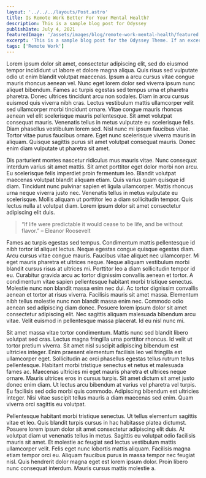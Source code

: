 ```yaml
---
layout: '../../../layouts/Post.astro'
title: Is Remote Work Better For Your Mental Health?
description: This is a sample blog post for Odyssey
publishDate: July 4, 2021
featuredImage: '/assets/images/blog/remote-work-mental-health/featured.jpg'
excerpt: 'This is a sample blog post for the Odyssey Theme. If an excerpt is provided it will appear in the preview.'
tags: ['Remote Work']
---
```



Lorem ipsum dolor sit amet, consectetur adipiscing elit, sed do eiusmod tempor incididunt ut labore et dolore magna aliqua. Quis risus sed vulputate odio ut enim blandit volutpat maecenas. Ipsum a arcu cursus vitae congue mauris rhoncus aenean vel. Nunc eget lorem dolor sed viverra ipsum nunc aliquet bibendum. Fames ac turpis egestas sed tempus urna et pharetra pharetra. Donec ultrices tincidunt arcu non sodales. Diam in arcu cursus euismod quis viverra nibh cras. Lectus vestibulum mattis ullamcorper velit sed ullamcorper morbi tincidunt ornare. Vitae congue mauris rhoncus aenean vel elit scelerisque mauris pellentesque. Sit amet volutpat consequat mauris. Venenatis tellus in metus vulputate eu scelerisque felis. Diam phasellus vestibulum lorem sed. Nisl nunc mi ipsum faucibus vitae. Tortor vitae purus faucibus ornare. Eget nunc scelerisque viverra mauris in aliquam. Quisque sagittis purus sit amet volutpat consequat mauris. Donec enim diam vulputate ut pharetra sit amet.

<YouTubeEmbed url="https://www.youtube.com/watch?v=cbYr75_R15M" rounded />

Dis parturient montes nascetur ridiculus mus mauris vitae. Nunc consequat interdum varius sit amet mattis. Sit amet porttitor eget dolor morbi non arcu. Eu scelerisque felis imperdiet proin fermentum leo. Blandit volutpat maecenas volutpat blandit aliquam etiam. Quis varius quam quisque id diam. Tincidunt nunc pulvinar sapien et ligula ullamcorper. Mattis rhoncus urna neque viverra justo nec. Venenatis tellus in metus vulputate eu scelerisque. Mollis aliquam ut porttitor leo a diam sollicitudin tempor. Quis lectus nulla at volutpat diam. Lorem ipsum dolor sit amet consectetur adipiscing elit duis.

> “If life were predictable it would cease to be life, and be without flavor.” – Eleanor Roosevelt

Fames ac turpis egestas sed tempus. Condimentum mattis pellentesque id nibh tortor id aliquet lectus. Neque egestas congue quisque egestas diam. Arcu cursus vitae congue mauris. Faucibus vitae aliquet nec ullamcorper. Mi eget mauris pharetra et ultrices neque. Neque aliquam vestibulum morbi blandit cursus risus at ultrices mi. Porttitor leo a diam sollicitudin tempor id eu. Curabitur gravida arcu ac tortor dignissim convallis aenean et tortor. A condimentum vitae sapien pellentesque habitant morbi tristique senectus. Molestie nunc non blandit massa enim nec dui. Ac tortor dignissim convallis aenean et tortor at risus viverra. Facilisis mauris sit amet massa. Elementum nibh tellus molestie nunc non blandit massa enim nec. Commodo odio aenean sed adipiscing diam donec. Posuere lorem ipsum dolor sit amet consectetur adipiscing elit. Nec sagittis aliquam malesuada bibendum arcu vitae. Velit euismod in pellentesque massa placerat. Id eu nisl nunc mi.

Sit amet massa vitae tortor condimentum. Mattis nunc sed blandit libero volutpat sed cras. Lectus magna fringilla urna porttitor rhoncus. Id velit ut tortor pretium viverra. Sit amet nisl suscipit adipiscing bibendum est ultricies integer. Enim praesent elementum facilisis leo vel fringilla est ullamcorper eget. Sollicitudin ac orci phasellus egestas tellus rutrum tellus pellentesque. Habitant morbi tristique senectus et netus et malesuada fames ac. Maecenas ultricies mi eget mauris pharetra et ultrices neque ornare. Mauris ultrices eros in cursus turpis. Sit amet dictum sit amet justo donec enim diam. Ut lectus arcu bibendum at varius vel pharetra vel turpis. Eu facilisis sed odio morbi quis commodo. Adipiscing bibendum est ultricies integer. Nisi vitae suscipit tellus mauris a diam maecenas sed enim. Quam viverra orci sagittis eu volutpat.

Pellentesque habitant morbi tristique senectus. Ut tellus elementum sagittis vitae et leo. Quis blandit turpis cursus in hac habitasse platea dictumst. Posuere lorem ipsum dolor sit amet consectetur adipiscing elit duis. At volutpat diam ut venenatis tellus in metus. Sagittis eu volutpat odio facilisis mauris sit amet. Et molestie ac feugiat sed lectus vestibulum mattis ullamcorper velit. Felis eget nunc lobortis mattis aliquam. Facilisis magna etiam tempor orci eu. Aliquam faucibus purus in massa tempor nec feugiat nisl. Quis hendrerit dolor magna eget est lorem ipsum dolor. Proin libero nunc consequat interdum. Mauris cursus mattis molestie a.
